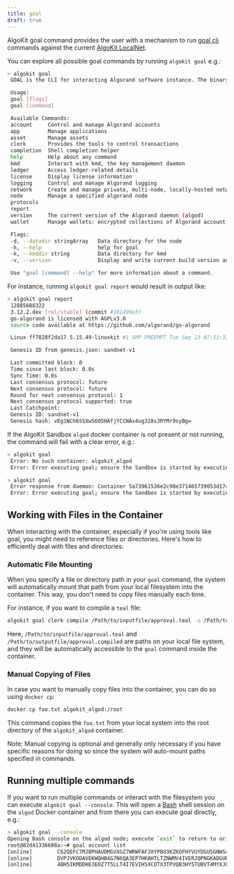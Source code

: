 ```yaml
---
title: goal
draft: true
---
```


AlgoKit goal command provides the user with a mechanism to run [goal cli](https://developer.algorand.org/docs/clis/goal/goal/) commands against the current [AlgoKit LocalNet](./localnet.mdx).

You can explore all possible goal commands by running `algokit goal` e.g.:

```bash
> algokit goal
 GOAL is the CLI for interacting Algorand software instance. The binary 'goal' is installed alongside the algod binary and is considered an integral part of the complete installation. The binaries should be used in tandem - you should not try to use a version of goal with a different version of algod.

 Usage:
 goal [flags]
 goal [command]

 Available Commands:
 account     Control and manage Algorand accounts
 app         Manage applications
 asset       Manage assets
 clerk       Provides the tools to control transactions
 completion  Shell completion helper
 help        Help about any command
 kmd         Interact with kmd, the key management daemon
 ledger      Access ledger-related details
 license     Display license information
 logging     Control and manage Algorand logging
 network     Create and manage private, multi-node, locally-hosted networks
 node        Manage a specified algorand node
 protocols
 report
 version     The current version of the Algorand daemon (algod)
 wallet      Manage wallets: encrypted collections of Algorand account keys

 Flags:
 -d, --datadir stringArray   Data directory for the node
 -h, --help                  help for goal
 -k, --kmddir string         Data directory for kmd
 -v, --version               Display and write current build version and exit

 Use "goal [command] --help" for more information about a command.
```

For instance, running `algokit goal report` would result in output like:

```sh
> algokit goal report
 12885688322
 3.12.2.dev [rel/stable] (commit #181490e3)
 go-algorand is licensed with AGPLv3.0
 source code available at https://github.com/algorand/go-algorand

 Linux ff7828f2da17 5.15.49-linuxkit #1 SMP PREEMPT Tue Sep 13 07:51:32 UTC 2022 aarch64 GNU/Linux

 Genesis ID from genesis.json: sandnet-v1

 Last committed block: 0
 Time since last block: 0.0s
 Sync Time: 0.0s
 Last consensus protocol: future
 Next consensus protocol: future
 Round for next consensus protocol: 1
 Next consensus protocol supported: true
 Last Catchpoint:
 Genesis ID: sandnet-v1
 Genesis hash: vEg1NCh6SSXwS6O5HAfjYCCNAs4ug328s3RYMr9syBg=
```

If the AlgoKit Sandbox `algod` docker container is not present or not running, the command will fail with a clear error, e.g.:

```sh
> algokit goal
 Error: No such container: algokit_algod
 Error: Error executing goal; ensure the Sandbox is started by executing `algokit sandbox status`
```

```sh
> algokit goal
 Error response from daemon: Container 5a73961536e2c98e371465739053d174066c40d00647c8742f2bb39eb793ed7e is not running
 Error: Error executing goal; ensure the Sandbox is started by executing `algokit sandbox status`
```

## Working with Files in the Container
When interacting with the container, especially if you're using tools like goal, you might need to reference files or directories. Here's how to efficiently deal with files and directories:

### Automatic File Mounting
When you specify a file or directory path in your `goal` command, the system will automatically mount that path from your local filesystem into the container. This way, you don't need to copy files manually each time.

For instance, if you want to compile a `teal` file:

```sh
algokit goal clerk compile /Path/to/inputfile/approval.teal -o /Path/to/outputfile/approval.compiled
```
Here, `/Path/to/inputfile/approval.teal` and `/Path/to/outputfile/approval.compiled` are paths on your local file system, and they will be automatically accessible to the `goal` command inside the container.

### Manual Copying of Files

In case you want to manually copy files into the container, you can do so using `docker cp`:

```sh
docker cp foo.txt algokit_algod:/root
```
This command copies the `foo.txt` from your local system into the root directory of the `algokit_algod` container.

Note: Manual copying is optional and generally only necessary if you have specific reasons for doing so since the system will auto-mount paths specified in commands.

## Running multiple commands

If you want to run multiple commands or interact with the filesystem you can execute `algokit goal --console`. This will open a [Bash](https://www.gnu.org/software/bash/) shell session on the `algod` Docker container and from there you can execute goal directly, e.g.:

```sh
> algokit goal --console
Opening Bash console on the algod node; execute `exit` to return to original console
root@82d41336608a:~# goal account list
[online]        C62QEFC7MJBPHAUDMGVXGZ7WRWFAF3XYPBU3KZKOFHYVUYDGU5GNWS4NWU      C62QEFC7MJBPHAUDMGVXGZ7WRWFAF3XYPBU3KZKOFHYVUYDGU5GNWS4NWU      4000000000000000 microAlgos
[online]        DVPJVKODAVEKWQHB4G7N6QA3EP7HKAHTLTZNWMV4IVERJQPNGKADGURU7Y      DVPJVKODAVEKWQHB4G7N6QA3EP7HKAHTLTZNWMV4IVERJQPNGKADGURU7Y      4000000000000000 microAlgos
[online]        4BH5IKMDDHEJEOZ7T5LLT4I7EVIH5XCOTX3TPVQB3HY5TUBVT4MYXJOZVA      4BH5IKMDDHEJEOZ7T5LLT4I7EVIH5XCOTX3TPVQB3HY5TUBVT4MYXJOZVA      2000000000000000 microAlgos
```
